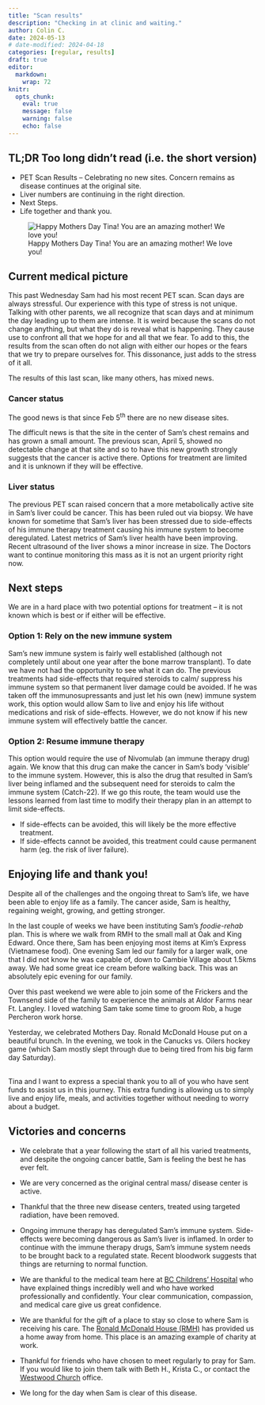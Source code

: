 ```yaml
---
title: "Scan results"
description: "Checking in at clinic and waiting."
author: Colin C.
date: 2024-05-13
# date-modified: 2024-04-18
categories: [regular, results]
draft: true
editor: 
  markdown: 
    wrap: 72
knitr: 
  opts_chunk: 
    eval: true
    message: false
    warning: false
    echo: false
---
```


::: {.callout-note icon="false"}
## TL;DR [Too long didn't read (i.e. the short version)]{.small}

-   PET Scan Results -- Celebrating no new sites. Concern remains as
    disease continues at the original site.
-   Liver numbers are continuing in the right direction.
-   Next Steps.
-   Life together and thank you.
:::

::: {#photo}
![Happy Mothers Day Tina! You are an amazing mother! We love
you!](https://samsstory.s3.ca-central-1.amazonaws.com/2024-05-12_mothers-day.jpg)
:::

## Current medical picture

This past Wednesday Sam had his most recent PET scan. Scan days are
always stressful. Our experience with this type of stress is not unique.
Talking with other parents, we all recognize that scan days and at
minimum the day leading up to them are intense. It is weird because the
scans do not change anything, but what they do is reveal what is
happening. They cause use to confront all that we hope for and all that
we fear. To add to this, the results from the scan often do not align
with either our hopes or the fears that we try to prepare ourselves for.
This dissonance, just adds to the stress of it all.

The results of this last scan, like many others, has mixed news.

### Cancer status

The good news is that since Feb 5^th^ there are no new disease sites.

The difficult news is that the site in the center of Sam's chest remains
and has grown a small amount. The previous scan, April 5, showed no
detectable change at that site and so to have this new growth strongly
suggests that the cancer is active there. Options for treatment are
limited and it is unknown if they will be effective.

### Liver status

The previous PET scan raised concern that a more metabolically active
site in Sam's liver could be cancer. This has been ruled out via biopsy.
We have known for sometime that Sam's liver has been stressed due to
side-effects of his immune therapy treatment causing his immune system
to become deregulated. Latest metrics of Sam's liver health have been
improving. Recent ultrasound of the liver shows a minor increase in
size. The Doctors want to continue monitoring this mass as it is not an
urgent priority right now.

## Next steps

We are in a hard place with two potential options for treatment -- it is
not known which is best or if either will be effective.

### Option 1: Rely on the new immune system

Sam's new immune system is fairly well established (although not
completely until about one year after the bone marrow transplant). To
date we have not had the opportunity to see what it can do. The previous
treatments had side-effects that required steroids to calm/ suppress his
immune system so that permanent liver damage could be avoided. If he was
taken off the immunosupressants and just let his own (new) immune system
work, this option would allow Sam to live and enjoy his life without
medications and risk of side-effects. However, we do not know if his new
immune system will effectively battle the cancer.

<!-- and there is no way of
measuring effectiveness in a timely manner (ie. cannot have another PET
scan for 6 weeks, and that is too much time to risk the cancer growing).-->

### Option 2: Resume immune therapy

This option would require the use of Nivomulab (an immune therapy drug)
again. We know that this drug can make the cancer in Sam's body
'visible' to the immune system. However, this is also the drug that
resulted in Sam's liver being inflamed and the subsequent need for
steroids to calm the immune system (Catch-22). If we go this route, the
team would use the lessons learned from last time to modify their
therapy plan in an attempt to limit side-effects.

-   If side-effects can be avoided, this will likely be the more
    effective treatment.
-   If side-effects cannot be avoided, this treatment could cause
    permanent harm (eg. the risk of liver failure).

## Enjoying life and thank you!

Despite all of the challenges and the ongoing threat to Sam's life, we
have been able to enjoy life as a family. The cancer aside, Sam is
healthy, regaining weight, growing, and getting stronger.

In the last couple of weeks we have been instituting Sam's
*foodie-rehab* plan. This is where we walk from RMH to the small mall at
Oak and King Edward. Once there, Sam has been enjoying most items at
Kim's Express (Vietnamese food). One evening Sam led our family for a
larger walk, one that I did not know he was capable of, down to Cambie
Village about 1.5kms away. We had some great ice cream before walking
back. This was an absolutely epic evening for our family.

Over this past weekend we were able to join some of the Frickers and the
Townsend side of the family to experience the animals at Aldor Farms
near Ft. Langley. I loved watching Sam take some time to groom Rob, a
huge Percheron work horse.

Yesterday, we celebrated Mothers Day. Ronald McDonald House put on a
beautiful brunch. In the evening, we took in the Canucks vs. Oilers
hockey game (which Sam mostly slept through due to being tired from his
big farm day Saturday).

\
Tina and I want to express a special thank you to all of you who have
sent funds to assist us in this journey. This extra funding is allowing
us to simply live and enjoy life, meals, and activities together without
needing to worry about a budget.

## Victories and concerns

-   We celebrate that a year following the start of all his varied
    treatments, and despite the ongoing cancer battle, Sam is feeling
    the best he has ever felt.

-   We are very concerned as the original central mass/ disease center
    is active.

-   Thankful that the three new disease centers, treated using targeted
    radiation, have been removed.

-   Ongoing immune therapy has deregulated Sam's immune system.
    Side-effects were becoming dangerous as Sam's liver is inflamed. In
    order to continue with the immune therapy drugs, Sam's immune system
    needs to be brought back to a regulated state. Recent bloodwork
    suggests that things are returning to normal function.

-   We are thankful to the medical team here at [BC Childrens'
    Hospital](http://www.bcchildrens.ca) who have explained things
    incredibly well and who have worked professionally and confidently.
    Your clear communication, compassion, and medical care give us great
    confidence.

-   We are thankful for the gift of a place to stay so close to where
    Sam is receiving his care. The [Ronald McDonald House
    (RMH)](https://rmhbc.ca) has provided us a home away from home. This
    place is an amazing example of charity at work.

-   Thankful for friends who have chosen to meet regularly to pray for
    Sam. If you would like to join them talk with Beth H., Krista C., or
    contact the [Westwood Church](https://westwoodchurch.bc.ca) office.

-   We long for the day when Sam is clear of this disease.